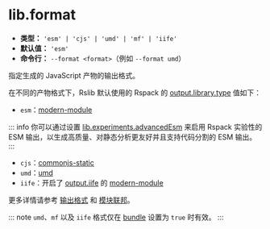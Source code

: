 # lib.format

- **类型：** `'esm' | 'cjs' | 'umd' | 'mf' | 'iife'`
- **默认值：** `'esm'`
- **命令行：** `--format <format>`（例如 `--format umd`）

指定生成的 JavaScript 产物的输出格式。

在不同的产物格式下，Rslib 默认使用的 Rspack 的 [output.library.type](https://rspack.rs/zh/config/output#outputlibrarytype) 值如下：

- `esm`：[modern-module](https://rspack.rs/zh/config/output#type-modern-module)

::: info
你可以通过设置 [lib.experiments.advancedEsm](/config/lib/experiments#experimentsadvancedesm) 来启用 Rspack 实验性的 ESM 输出，以生成高质量、对静态分析更友好并且支持代码分割的 ESM 输出。
:::

- `cjs`：[commonjs-static](https://rspack.rs/zh/config/output#type-commonjs-static)
- `umd`：[umd](https://rspack.rs/zh/config/output#type-umd)
- `iife`：开启了 [output.iife](https://rspack.rs/zh/config/output#outputiife) 的 [modern-module](https://rspack.rs/zh/config/output#type-modern-module)

更多详情请参考 [输出格式](/guide/basic/output-format) 和 [模块联邦](/guide/advanced/module-federation)。

::: note
`umd`、`mf` 以及 `iife` 格式仅在 [bundle](/config/lib/bundle) 设置为 `true` 时有效。
:::
